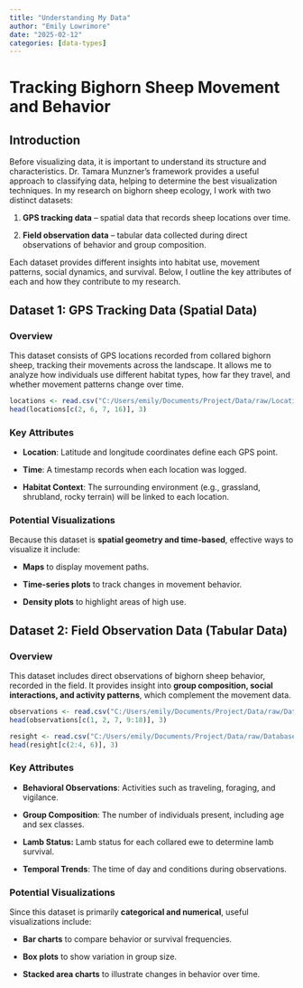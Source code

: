 ```yaml
---
title: "Understanding My Data"
author: "Emily Lowrimore"
date: "2025-02-12"
categories: [data-types]
---
```


# **Tracking Bighorn Sheep Movement and Behavior**

## **Introduction**

Before visualizing data, it is important to understand its structure and characteristics. Dr. Tamara Munzner’s framework provides a useful approach to classifying data, helping to determine the best visualization techniques. In my research on bighorn sheep ecology, I work with two distinct datasets:

1.  **GPS tracking data** – spatial data that records sheep locations over time.

2.  **Field observation data** – tabular data collected during direct observations of behavior and group composition.

Each dataset provides different insights into habitat use, movement patterns, social dynamics, and survival. Below, I outline the key attributes of each and how they contribute to my research.

## **Dataset 1: GPS Tracking Data (Spatial Data)**

### **Overview**

This dataset consists of GPS locations recorded from collared bighorn sheep, tracking their movements across the landscape. It allows me to analyze how individuals use different habitat types, how far they travel, and whether movement patterns change over time.

```r

locations <- read.csv("C:/Users/emily/Documents/Project/Data/raw/Locations/04.24-08.24_locations_no-cleaning.csv")
head(locations[c(2, 6, 7, 16)], 3)
```

### **Key Attributes**

-   **Location**: Latitude and longitude coordinates define each GPS point.

-   **Time**: A timestamp records when each location was logged.

-   **Habitat Context**: The surrounding environment (e.g., grassland, shrubland, rocky terrain) will be linked to each location.

### **Potential Visualizations**

Because this dataset is **spatial geometry and time-based**, effective ways to visualize it include:

-   **Maps** to display movement paths.

-   **Time-series plots** to track changes in movement behavior.

-   **Density plots** to highlight areas of high use.


## **Dataset 2: Field Observation Data (Tabular Data)**

### **Overview**

This dataset includes direct observations of bighorn sheep behavior, recorded in the field. It provides insight into **group composition, social interactions, and activity patterns**, which complement the movement data.

```r
observations <- read.csv("C:/Users/emily/Documents/Project/Data/raw/Database/observations.csv")
head(observations[c(1, 2, 7, 9:18)], 3)

resight <- read.csv("C:/Users/emily/Documents/Project/Data/raw/Database/resight.csv")
head(resight[c(2:4, 6)], 3)
```

### **Key Attributes**

-   **Behavioral Observations**: Activities such as traveling, foraging, and vigilance.

-   **Group Composition**: The number of individuals present, including age and sex classes.

-   **Lamb Status:** Lamb status for each collared ewe to determine lamb survival.

-   **Temporal Trends**: The time of day and conditions during observations.

### **Potential Visualizations**

Since this dataset is primarily **categorical and numerical**, useful visualizations include:

-   **Bar charts** to compare behavior or survival frequencies.

-   **Box plots** to show variation in group size.

-   **Stacked area charts** to illustrate changes in behavior over time.

